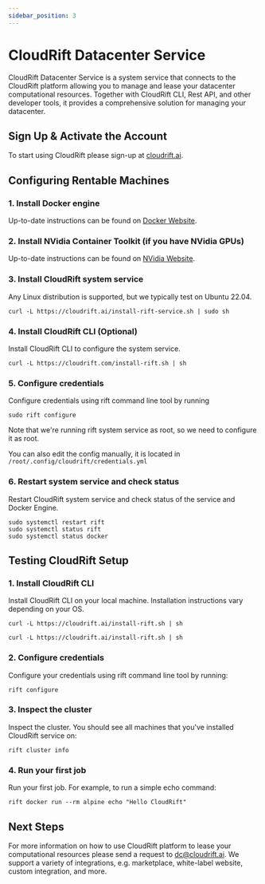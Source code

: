 ```yaml
---
sidebar_position: 3
---
```



# CloudRift Datacenter Service

CloudRift Datacenter Service is a system service that connects to the CloudRift platform allowing
you to manage and lease your datacenter computational resources. Together with CloudRift CLI,
Rest API, and other developer tools, it provides a comprehensive solution for managing your datacenter.

## Sign Up & Activate the Account

To start using CloudRift please sign-up at [cloudrift.ai](https://cloudrift.ai).

## Configuring Rentable Machines

### 1. Install Docker engine

Up-to-date instructions can be found on [Docker Website](https://docs.docker.com/engine/install/debian/).

### 2. Install NVidia Container Toolkit (if you have NVidia GPUs)

Up-to-date instructions can be found on [NVidia Website](https://docs.nvidia.com/datacenter/cloud-native/container-toolkit/latest/install-guide.html).

### 3. Install CloudRift system service

Any Linux distribution is supported, but we typically test on Ubuntu 22.04.

```shell
curl -L https://cloudrift.ai/install-rift-service.sh | sudo sh
```

### 4. Install CloudRift CLI (Optional)

Install CloudRift CLI to configure the system service.

```shell
curl -L https://cloudrift.com/install-rift.sh | sh
```

### 5. Configure credentials

Configure credentials using rift command line tool by running

```shell
sudo rift configure
```

Note that we're running rift system service as root, so we need to configure it as root.

You can also edit the config manually, it is located in `/root/.config/cloudrift/credentials.yml`

### 6. Restart system service and check status

Restart CloudRift system service and check status of the service and Docker Engine.

```shell
sudo systemctl restart rift
sudo systemctl status rift
sudo systemctl status docker
```

## Testing CloudRift Setup

### 1. Install CloudRift CLI

Install CloudRift CLI on your local machine. Installation instructions vary depending on your OS.

<Tabs groupId="operating-systems">
  <TabItem value="win" label="Windows">
    <DownloadWindowsInstaller/>
  </TabItem>
  <TabItem value="mac" label="Mac">

  ```shell
  curl -L https://cloudrift.ai/install-rift.sh | sh
  ```

  </TabItem>
  <TabItem value="linux" label="Linux">

  ```shell
  curl -L https://cloudrift.ai/install-rift.sh | sh
  ```

  </TabItem>
</Tabs>

### 2. Configure credentials

Configure your credentials using rift command line tool by running:

```shell
rift configure
```

### 3. Inspect the cluster

Inspect the cluster. You should see all machines that you've installed CloudRift service on:

```shell
rift cluster info
```

### 4. Run your first job

Run your first job. For example, to run a simple echo command:

```shell
rift docker run --rm alpine echo "Hello CloudRift"
```

## Next Steps

For more information on how to use CloudRift platform to lease your computational resources
please send a request to <a href="mailto:dc@cloudrift.ai">dc@cloudrift.ai</a>.
We support a variety of integrations, e.g. marketplace, white-label website, custom integration, and more.
